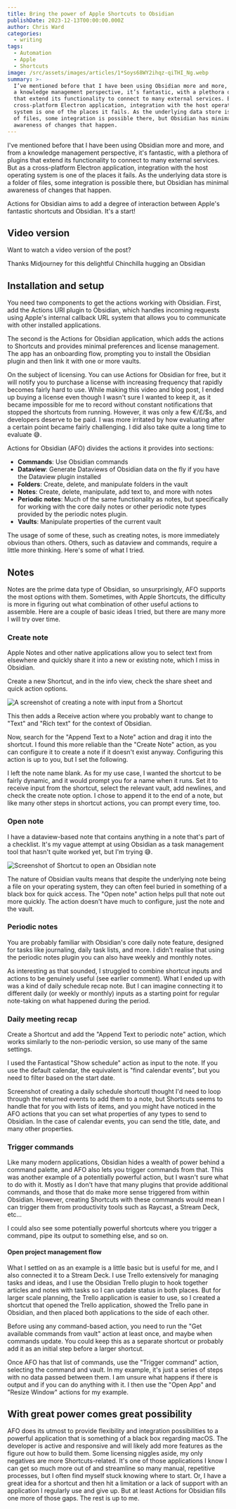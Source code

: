 ```yaml
---
title: Bring the power of Apple Shortcuts to Obsidian
publishDate: 2023-12-13T00:00:00.000Z
author: Chris Ward
categories:
  - writing
tags:
  - Automation
  - Apple
  - Shortcuts
image: /src/assets/images/articles/1*Soys68WY2ihqz-qiTHI_Ng.webp
summary: >-
  I’ve mentioned before that I have been using Obsidian more and more, and from
  a knowledge management perspective, it’s fantastic, with a plethora of plugins
  that extend its functionality to connect to many external services. But as a
  cross-platform Electron application, integration with the host operating
  system is one of the places it fails. As the underlying data store is a folder
  of files, some integration is possible there, but Obsidian has minimal
  awareness of changes that happen.
---
```



I've mentioned before that I have been using Obsidian more and more, and from a knowledge management perspective, it's fantastic, with a plethora of plugins that extend its functionality to connect to many external services. But as a cross-platform Electron application, integration with the host operating system is one of the places it fails. As the underlying data store is a folder of files, some integration is possible there, but Obsidian has minimal awareness of changes that happen.

Actions for Obsidian aims to add a degree of interaction between Apple's fantastic shortcuts and Obsidian. It's a start!

## Video version

<YouTube id="iRq98uUxpe4" />

Want to watch a video version of the post?

Thanks Midjourney for this delightful Chinchilla hugging an Obsidian

## Installation and setup

You need two components to get the actions working with Obsidian. First, add the Actions URI plugin to Obsidian, which handles incoming requests using Apple's internal callback URL system that allows you to communicate with other installed applications.

The second is the Actions for Obsidian application, which adds the actions to Shortcuts and provides minimal preferences and license management. The app has an onboarding flow, prompting you to install the Obsidian plugin and then link it with one or more vaults.

On the subject of licensing. You can use Actions for Obsidian for free, but it will notify you to purchase a license with increasing frequency that rapidly becomes fairly hard to use. While making this video and blog post, I ended up buying a license even though I wasn't sure I wanted to keep it, as it became impossible for me to record without constant notifications that stopped the shortcuts from running. However, it was only a few €/£/$s, and developers deserve to be paid. I was more irritated by how evaluating after a certain point became fairly challenging. I did also take quite a long time to evaluate 😅.

Actions for Obsidian (AFO) divides the actions it provides into sections:

- **Commands**: Use Obsidian commands
- **Dataview**: Generate Dataviews of Obsidian data on the fly if you have the Dataview plugin installed
- **Folders**: Create, delete, and manipulate folders in the vault
- **Notes**: Create, delete, manipulate, add text to, and more with notes
- **Periodic notes**: Much of the same functionality as notes, but specifically for working with the core daily notes or other periodic note types provided by the periodic notes plugin.
- **Vaults**: Manipulate properties of the current vault

The usage of some of these, such as creating notes, is more immediately obvious than others. Others, such as dataview and commands, require a little more thinking. Here's some of what I tried.

## Notes

Notes are the prime data type of Obsidian, so unsurprisingly, AFO supports the most options with them. Sometimes, with Apple Shortcuts, the difficulty is more in figuring out what combination of other useful actions to assemble. Here are a couple of basic ideas I tried, but there are many more I will try over time.

### Create note

Apple Notes and other native applications allow you to select text from elsewhere and quickly share it into a new or existing note, which I miss in Obsidian.

Create a new Shortcut, and in the info view, check the share sheet and quick action options.

![A screenshot of creating a note with input from a Shortcut](../../../assets/images/articles/1*Soys68WY2ihqz-qiTHI_Ng.webp)

This then adds a Receive action where you probably want to change to "Text" and "Rich text" for the context of Obsidian.

Now, search for the "Append Text to a Note" action and drag it into the shortcut. I found this more reliable than the "Create Note" action, as you can configure it to create a note if it doesn't exist anyway. Configuring this action is up to you, but I set the following.

I left the note name blank. As for my use case, I wanted the shortcut to be fairly dynamic, and it would prompt you for a name when it runs. Set it to receive input from the shortcut, select the relevant vault, add newlines, and check the create note option. I chose to append it to the end of a note, but like many other steps in shortcut actions, you can prompt every time, too.

### Open note

I have a dataview-based note that contains anything in a note that's part of a checklist. It's my vague attempt at using Obsidian as a task management tool that hasn't quite worked yet, but I'm trying 😅.

![Screenshot of Shortcut to open an Obsidian note](../../../assets/images/articles/1*pDulNtEPNZ8wI3Qm8Du6Fw)

The nature of Obsidian vaults means that despite the underlying note being a file on your operating system, they can often feel buried in something of a black box for quick access. The "Open note" action helps pull that note out more quickly. The action doesn't have much to configure, just the note and the vault.

### Periodic notes

You are probably familiar with Obsidian's core daily note feature, designed for tasks like journaling, daily task lists, and more. I didn't realise that using the periodic notes plugin you can also have weekly and monthly notes.

As interesting as that sounded, I struggled to combine shortcut inputs and actions to be genuinely useful (see earlier comment). What I ended up with was a kind of daily schedule recap note. But I can imagine connecting it to different daily (or weekly or monthly) inputs as a starting point for regular note-taking on what happened during the period.

### Daily meeting recap

Create a Shortcut and add the "Append Text to periodic note" action, which works similarly to the non-periodic version, so use many of the same settings.

I used the Fantastical "Show schedule" action as input to the note. If you use the default calendar, the equivalent is "find calendar events", but you need to filter based on the start date.

Screenshot of creating a daily schedule shortcutI thought I'd need to loop through the returned events to add them to a note, but Shortcuts seems to handle that for you with lists of items, and you might have noticed in the AFO actions that you can set what properties of any types to send to Obsidian. In the case of calendar events, you can send the title, date, and many other properties.

### Trigger commands

Like many modern applications, Obsidian hides a wealth of power behind a command palette, and AFO also lets you trigger commands from that. This was another example of a potentially powerful action, but I wasn't sure what to do with it. Mostly as I don't have that many plugins that provide additional commands, and those that do make more sense triggered from within Obsidian. However, creating Shortcuts with these commands would mean I can trigger them from productivity tools such as Raycast, a Stream Deck, etc…

I could also see some potentially powerful shortcuts where you trigger a command, pipe its output to something else, and so on.

#### Open project management flow

What I settled on as an example is a little basic but is useful for me, and I also connected it to a Stream Deck.
I use Trello extensively for managing tasks and ideas, and I use the Obsidian Trello plugin to hook together articles and notes with tasks so I can update status in both places. But for larger scale planning, the Trello application is easier to use, so I created a shortcut that opened the Trello application, showed the Trello pane in Obsidian, and then placed both applications to the side of each other.

Before using any command-based action, you need to run the "Get available commands from vault" action at least once, and maybe when commands update. You could keep this as a separate shortcut or probably add it as an initial step before a larger shortcut.

Once AFO has that list of commands, use the "Trigger command" action, selecting the command and vault.
In my example, it's just a series of steps with no data passed between them. I am unsure what happens if there is output and if you can do anything with it. I then use the "Open App" and "Resize Window" actions for my example.

## With great power comes great possibility

AFO does its utmost to provide flexibility and integration possibilities to a powerful application that is something of a black box regarding macOS. The developer is active and responsive and will likely add more features as the figure out how to build them. Some licensing niggles aside, my only negatives are more Shortcuts-related. It's one of those applications I know I can get so much more out of and streamline so many manual, repetitive processes, but I often find myself stuck knowing where to start. Or, I have a great idea for a shortcut and then hit a limitation or a lack of support with an application I regularly use and give up. But at least Actions for Obsidian fills one more of those gaps. The rest is up to me.
